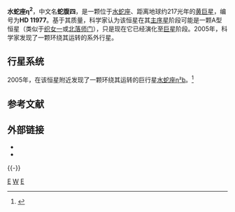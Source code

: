 {{Starbox begin |
   name=水蛇座η²}}
{{Starbox observe |
  epoch=J2000 |
  constell=[[水蛇座|水蛇座]] |
  星官 = 蛇腹 |
  ra={{RA|01|54|56}} |
  dec={{DEC|-67|38|50}} |
  appmag_v=+4.68 }}
{{Starbox character |
  class=G8.5III |
  b-v= |
  u-b= |
  variable= }}
{{Starbox astrometry |
  radial_v=-16.2 |
  prop_mo_ra=76.00 |
  prop_mo_dec=73.17 |
  parallax=15.04 |
  p_error=.49 .40 1 |
  dist_ly = 216.89 |
  dist_pc = 66.53 |
  absmag_v=+0.57}}
{{Starbox detail|
  mass=1.91 |
  radius=10.09 |
  luminosity=55.5 | 
  temperature=4970 |
  metal=-0.21 [铁/氢] 0.61 |
  rotation= 230地球日 |
  age=500 - 2000百万}}
{{Starbox catalog |
  names= HD 11977、HIP 8928、HR 570}}
{{Starbox reference |
  Simbad=HR+2943 }}
{{Starbox end}}

'''水蛇座η<sup>2</sup>'''，中文名'''蛇腹四'''，是一颗位于[[水蛇座|水蛇座]]、距离地球约217光年的[[巨星|黄巨星]]，编号为'''HD 11977'''。基于其质量，科学家认为该恒星在其[[主序星|主序星]]阶段可能是一颗A型恒星（类似于[[织女一|织女一]]或[[北落师门|北落师门]]），只是现在它已经演化至[[巨星|巨星]]阶段。2005年，科学家发现了一颗环绕其运转的系外行星。

== 行星系统 ==
2005年，在该恒星附近发现了一颗环绕其运转的巨行星[[水蛇座η²b|水蛇座η²b]]。<ref name="Setiawan">{{cite journal | url=http://www.aanda.org/articles/aa/full/2005/26/aahb021/aahb021.html | author=Setiawan ''et al.'' | title=A substellar companion around the intermediate-mass giant star HD 11977 | journal=[[Astronomy_&_Astrophysics|Astronomy & Astrophysics]] | year=2005 | volume=437 | issue=2 | pages=L31–L34 | doi=10.1051/0004-6361:200500133 | access-date=2009-06-12 | archive-date=2019-02-01 | archive-url=https://web.archive.org/web/20190201065357/https://www.aanda.org/articles/aa/full/2005/26/aahb021/aahb021.html | dead-url=no }}</ref>

{{OrbitboxPlanet begin
| name = 蛇腹四
| table_ref =<ref name="Setiawan"/>
}}
{{OrbitboxPlanet
| exoplanet = [[水蛇座η²b|b]]
| mass = >6.54
| semimajor = 1.93
| period = 711±8
| eccentricity = 0.40±0.07
}}
{{Orbitbox end}}

== 参考文献 ==
{{Reflist|2}}

== 外部链接 ==
* {{cite web |url=http://www.extrasolar.net/startour.asp?StarCatId=normal&StarId=260 |title=HD 11977 |accessdate=2008-07-03 |work=Extrasolar Visions |publisher= |date= |archive-date=2007-09-30 |archive-url=https://web.archive.org/web/20070930030326/http://www.extrasolar.net/startour.asp?StarCatId=normal&StarId=260 |dead-url=yes }}
* {{cite web |url=http://exoplanet.eu/star.php?st=HD+11977 |title=Notes for star HD 11977 |accessdate=2008-07-03 |work=The Extrasolar Planets Encyclopaedia |publisher= |date= |archive-date=2012-02-17 |archive-url=https://web.archive.org/web/20120217042836/http://exoplanet.eu/star.php?st=HD+11977 |dead-url=no }}
{{-}}
{{Sky|01|54|56|-|67|38|50|216.89}}
{{天文小作品}}

[[Category:水蛇座|E]]
[[Category:行星系|W]]
[[Category:拜耳天體|E]]